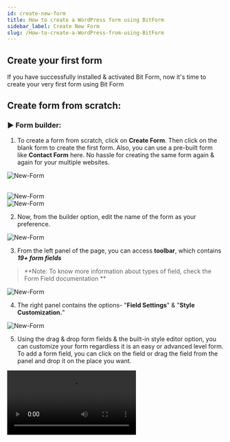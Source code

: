```yaml
---
id: create-new-form
title: How to create a WordPress form using BitForm
sidebar_label: Create New Form
slug: /How-to-create-a-WordPress-from-using-BitForm
---
```



## Create your first form

If you have successfully installed & activated Bit Form, now it's time to create your very first form using Bit Form

## Create form from scratch:

### ▶ **Form builder:**

1. To create a form from scratch, click on **Create Form**. Then click on the blank form to create the first form. Also, you can use a pre-built form like **Contact Form** here. No hassle for creating the same form again & again for your multiple websites.

 <Image
  src="New form/Create-First-Form-Bit-Form"
  alt="New-Form"
  w="1875"
  h="420"
/>

 <br />
 <Image src="New form/Blank-Form-Bit-Form" alt="New-Form" w="1875" h="420" />

 <br />
 <Image src="New form/Contact-form-Bit-Form" alt="New-Form" w="700" h="400" />

2. Now, from the builder option, edit the name of the form as your preference.

 <Image src="New form/Edit-form-name-Bit-Form" alt="New-Form" w="1517" h="250" />

3. From the left panel of the page, you can access **toolbar**, which contains **_19+ form fields_**

 > **Note: To know more information about types of field, check the Form Field documentation **

 <Image src="New form/Form-fields-Bit-Form" alt="New-Form" w="700" h="700" />
 <br />

4. The right panel contains the options- "**Field Settings**" & "**Style Customization.**"

 <Image src="New form/Field-settings-Bit-Form" alt="New-Form" w="1000" h="450" />

5. Using the drag & drop form fields & the built-in style editor option, you can customize your form regardless it is an easy or advanced level form. To add a form field, you can click on the field or drag the field from the panel and drop it on the place you want.

 <Video src="Drag-Drop" alt="New-Form" w="800" h="400" />

6. To edit the fields you have to hover on the fields that you want to customize.
You can also edit the field by clicking on the individual field setting option. In
the same way, you can set the field settings, you can customize the field properties.
>**Note: To know more information about style customization, check the documentation
**

 <Image
  src="New form/Edit-Form-fields-Bit Form"
  alt="New-Form"
  w="1904"
  h="300"
/>
7. If you want to delete any field, simply hover to the specific fields & press the
cross button here.

 <Image src="New form/Delete-Field-Bit-Form" alt="New-Form" w="1530" h="300" />

8.  As we have said before, Bit Form is device-friendly; hence, you can see the live for preview of **_Tablet_**, **_Mobile_**, **_Desktop_** version clicking the marked option.

 <Image
  src="New form/Device-friendly-Bit-Form"
  alt="New-Form"
  w="1325"
  h="300"
/>

9.  Once you are done with field settings, save the form.

 <Image src="New form/Save-form-Bit-Form" alt="New-Form" w="1750" h="200" />

### **▶ How you can embed short code:**

There are three ways you can display the form you have created with Bit Form on your desired page. The ways are described below-

**1. Add Bit Form using Short Code :**

After creating a form you can view that from the form list of Bit Form with the generated short code. You have to copy the short code & simply paste it on the page where you want to show the form to the user.

 <Image
  src="New form/Add-Short-Code-Bit-Form."
  alt="New-Form"
  w="1920"
  h="400"
/>

**2. Add Bit Form using Gutenberg Block:**

Navigate to the page where you want to show the form. Click on **_to choose a block_** & then on **_+(Add block)_** option. Now you can see the block called **_Bit Form_** & click on that block. After that you have to choose the form you created earlier from the block. So you are set to live on that page on your site.

 <Image
  src="New form/Gutenberg-block-Bit-Form."
  alt="New-Form"
  w="1920"
  h="350"
/>

**3. Add Bit Form using Elementor page:**

Click on the **_Edit with "Elementor_** of the page where you want to display the form. Navigate to the **_Elements_**. Search for the widget **_Shortcode_**, drag & drop the widget on the page. Now copy the form shortcode from the form list of Bit Form & copy that on the input field called **_Enter your shortcode_**. You can see the preview of your form layout on the right middle side of the page. Update the page to view the page on your website.

 <Image
  src="New form/Edit-With-Elementor-1-Bit-Form."
  alt="New-Form"
  w="1920"
  h="350"
/>

 <Image
  src="New form/Edit-With-Elementor-2-Bit-Form."
  alt="New-Form"
  w="1920"
  h="350"
/>

 <Image
  src="New form/Edit-With-Elementor-3-Bit-Form."
  alt="New-Form"
  w="1920"
  h="350"
/>

### **▶ Responses:**

- Once you are done with setting your form on the front end, you can see the submission on the Bit form- **Form Responses** page.

<Image src="New form/Form-Responses-Bit-form" alt="New-Form" w="1920" h="400" />

- You can **_edit_**, **_duplicate_** & **_delete_** the submissions from the responses page if you need to. You can simply run these actions by clicking the three dots attached at the right corner side of every single response. Also, if you click on entry responses, you can edit & delete the particular entry.

 <Image src="New form/Edit-responses-Bit-Form" alt="New-Form" w="1000" h="250" />

- You can view related info of the submission from the **_Response Details_** option.

 <Image
  src="New form/Responses-details-Bit-Form"
  alt="New-Form"
  w="1903"
  h="250"
 />
- ***Related Info*** contains two option - ***Timeline*** & ***Note***. If you edit
any entry data, then the details of that specific edited entry will be listed on
the 'Timeline' option. Also, you can save a 'Note' if it is necessary for that submission.
 <Image src="New form/Related-info-Bit-Form" alt="New-Form" w="1093" h="300" />

### **▶ Settings:**

1.  **Form Settings:** To navigate to the form settings, click on the **_Settings_** option from the top of the form builder page. Settings option contains :

    - Allow single entry for each IP address.

    - Capture GCID

    - Disable form after limited entry

    - Limit Form Submission period

    - Blocked IP list

    - Allowed IP

 <Image src="New form/Form-Settings-Bit-Form" alt="New-Form" w="1393" h="400" />
2. ** Confirmation:** You can customize different kind of ***success/error message***
that will be shown when user submit any form. Also can set ***Redirect page*** &
***Webhooks***.

 <Image src="New form/Confirmation-Bit-Form" alt="New-Form" w="1542" h="300" />
3. **Conditional Logic:** In Bit Form, conditional logic are some set of actions
which are executed when certain specific condition will be triggered. When user submit
any form, the following workflow will be triggered & some actions will be held .
 >**[Note: To know more information about conditional logic, check the documentation]**
 
 <Image
  src="New form/Conditional-logic-Bit-Form"
  alt="New-Form"
  w="1448"
  h="450"
 />
4. **Email Templates:** When user will submit any form if you want to notify via
email notification. then you can set customized email body from 'Email Templates'.

 <Image
  src="New form/Email-Templates- Bit-Form"
  alt="New-Form"
  w="1585"
  h="300"
/>
5. **Integration:** You can integrate Bit Form with 29+ third party app to collect
user information that can help you to track your lead.

 <Image src="New form/Integration-Bit-Form" alt="New-Form" w="1601" h="400" />

**_We hope this documentation wil make it eaiser for you to create your first form_**
